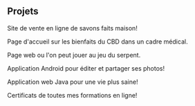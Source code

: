## Projets

<ProjectCard title="Savons artisanaux" link="https://sabaodocampo.netlify.com" 
bg="linear-gradient(to right, #6600CC 0%, #FFFF00 100%)">
Site de vente en ligne de savons faits maison!
</ProjectCard>

<ProjectCard title="Chanvre de CBD" link="https://cannabidiol.netlify.com//" 
bg="linear-gradient(to right, #049344 0%, #F4EB22 100%)">
Page d'accueil sur les bienfaits du CBD dans un cadre médical.
</ProjectCard>

<ProjectCard title="Jeu du Serpent" link="https://snake-apple.netlify.com/" 
bg="linear-gradient(to right, #D4145A 0%, #FBB03B 100%)">
Page web ou l'on peut jouer au jeu du serpent.
</ProjectCard>

<ProjectCard title="My Photo Share" link="chrome-extension://bigefpfhnfcobdlfbedofhhaibnlghod/mega/secure.html#!DmpSjSIA!-RL6TDLQ73JL4I2p9uAeLtYO2bLUtJ5kJdmcaObpfrk" 
bg="linear-gradient(to right, #FF0000 0%, #0000FF 100%)">
Application Android pour éditer et partager ses photos!
</ProjectCard>

<ProjectCard title="24h HACKATHON" link="https://github.com/daf78/Another-One-Cheats-The-Dust" 
bg="linear-gradient(to right, #0033CC  0%, #00BD14 100%)">
Application web Java pour une vie plus saine!
</ProjectCard>

<ProjectCard title="e-Learning" link="https://certificats-daf.netlify.com/"
bg="linear-gradient(to right, #996633 0%, #FFFF99 100%)">
Certificats de toutes mes formations en ligne!
</ProjectCard>


<!-- Projets à venir -->

<!--
<ProjectCard title="8-bit site" link="#" bg="linear-gradient(to right, #D187FF 0%, #03FDEE 100%)">
Site rétro en hommage au 8-bit!
</ProjectCard>
-->

<!--
<ProjectCard title="Site personnel" link="https://anubhavsrivastava.github.io/gatsby-starter-highlights/" bg="linear-gradient(to right, #049344 0%, #F4EB22 100%)">
Mon site web pour tout connaître de moi!
</ProjectCard>
-->

<!--
<ProjectCard title="Site personnel II" link="https://anubhavsrivastava.github.io/gatsby-starter-overflow/" bg="linear-gradient(to right, #692D8C 0%, #EC1E79 100%)">
Un autre pour le choix!
</ProjectCard>
-->

<!--
<ProjectCard title="Site personnel III" link="https://anubhavsrivastava.github.io/gatsby-starter-prologue/" bg="linear-gradient(to right, #D4145A 0%, #FBB03B 100%)">
Mon site web pour tout connaître de moi!
</ProjectCard>
-->

<!--
<ProjectCard title="Site de projets II" link="https://gatsby-strata.surge.sh/" bg="linear-gradient(to right, #D4145A 0%, #FBB03B 100%)">
Autre site de présentation de mes projets de développeur web!
</ProjectCard>
-->